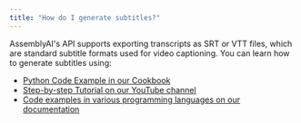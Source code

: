 ```yaml
---
title: "How do I generate subtitles?"
---
```


AssemblyAI's API supports exporting transcripts as SRT or VTT files, which are standard subtitle formats used for video captioning. You can learn how to generate subtitles using:

- [Python Code Example in our Cookbook](/docs/guides/subtitles)
- [Step-by-step Tutorial on our YouTube channel](https://www.youtube.com/watch?v=GgxoRS1qn7w)
- [Code examples in various programming languages on our documentation](/docs/speech-to-text/speech-recognition#export-srt-or-vtt-caption-files)
